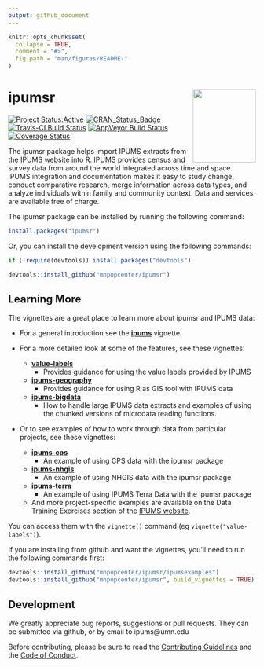 ```yaml
---
output: github_document
---
```


<!-- README.md is generated from README.Rmd. Please edit that file -->

```r
knitr::opts_chunk$set(
  collapse = TRUE,
  comment = "#>",
  fig.path = "man/figures/README-"
)
```

# ipumsr <img src="man/figures/logo.png" align="right" height="149" width="128.5"/>

[![Project Status:Active](http://www.repostatus.org/badges/latest/active.svg)](http://www.repostatus.org/#active)
[![CRAN_Status_Badge](http://www.r-pkg.org/badges/version/ipumsr)](http://cran.r-project.org/web/packages/ipumsr) 
[![Travis-CI Build Status](https://travis-ci.org/mnpopcenter/ipumsr.svg?branch=master)](https://travis-ci.org/mnpopcenter/ipumsr)
[![AppVeyor Build Status](https://ci.appveyor.com/api/projects/status/87yerkl5t1e4nape/branch/master?svg=true)](https://ci.appveyor.com/project/mpcit/ipumsr)
[![Coverage Status](https://codecov.io/gh/mnpopcenter/ipumsr/master.svg)](https://codecov.io/github/mnpopcenter/ipumsr?branch=master)

The ipumsr package helps import IPUMS extracts from the 
[IPUMS website](https://www.ipums.org) into R. IPUMS provides census and 
survey data from around the world integrated across time and space. IPUMS
integration and documentation makes it easy to study change, conduct comparative
research, merge information across data types, and analyze individuals within
family and community context. Data and services are available free of charge.

The ipumsr package can be installed by running the following command:
```r
install.packages("ipumsr")
```

Or, you can install the development version using the following commands:
```r
if (!require(devtools)) install.packages("devtools")

devtools::install_github("mnpopcenter/ipumsr")
```

## Learning More ##
The vignettes are a great place to learn more about ipumsr and IPUMS data:

- For a general introduction see the
  [**ipums**](https://cran.r-project.org/package=ipumsr/vignettes/ipums.html)
  vignette.


- For a more detailed look at some of the features, see these vignettes:
  - [**value-labels**](https://cran.r-project.org/package=ipumsr/vignettes/value-labels.html) 
    - Provides guidance for using the value labels provided by IPUMS
  - [**ipums-geography**](https://cran.r-project.org/package=ipumsr/vignettes/ipums-geography.html) 
    - Provides guidance for using R as GIS tool with IPUMS data
  - [**ipums-bigdata**](https://cran.r-project.org/package=ipumsr/vignettes/ipums-bigdata.html) 
    - How to handle large IPUMS data extracts and
      examples of using the chunked versions of microdata reading functions.


- Or to see examples of how to work through data from particular projects, 
  see these vignettes:
  - [**ipums-cps**](https://cran.r-project.org/package=ipumsr/vignettes/ipums-cps.html)
    - An example of using CPS data with the ipumsr package
  - [**ipums-nhgis**](https://cran.r-project.org/package=ipumsr/vignettes/ipums-nhgis.html)
    - An example of using NHGIS data with the ipumsr package
  - [**ipums-terra**](https://cran.r-project.org/package=ipumsr/vignettes/ipums-terra.html) 
    - An example of using IPUMS Terra Data with the ipumsr package
  - And more project-specific examples are available on the Data Training Exercises
    section of the [IPUMS website](https://www.ipums.org/exercises.shtml).

You can access them with the `vignette()` command (eg `vignette("value-labels")`).

If you are installing from github and want the vignettes, you'll need to run the following 
commands first:
```r
devtools::install_github("mnpopcenter/ipumsr/ipumsexamples")
devtools::install_github("mnpopcenter/ipumsr", build_vignettes = TRUE)
```

## Development ##
We greatly appreciate bug reports, suggestions or pull requests. They can
be submitted via github, or by email to ipums@umn.edu

Before contributing, please be sure to read the 
[Contributing Guidelines](https://github.com/mnpopcenter/ipumsr/blob/master/CONTRIBUTING.md) 
and the [Code of Conduct](https://github.com/mnpopcenter/ipumsr/blob/master/CONDUCT.md).
